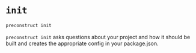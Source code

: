 # `init`

```bash
preconstruct init
```

`preconstruct init` asks questions about your project and how it should be built and creates the appropriate config in your package.json.
